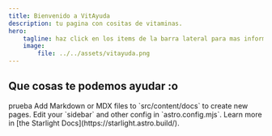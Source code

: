```yaml
---
title: Bienvenido a VitAyuda
description: tu pagina con cositas de vitaminas.
hero:
    tagline: haz click en los items de la barra lateral para mas informacion
    image:
        file: ../../assets/vitayuda.png
---
```



## Que cosas te podemos ayudar :o

<CardGrid stagger>
    <Card title="Update content" icon="pencil">
        prueba
    </Card>
    <Card title="Add new content" icon="add-document">
        Add Markdown or MDX files to `src/content/docs` to create new pages.
    </Card>
    <Card title="Configure your site" icon="setting">
        Edit your `sidebar` and other config in `astro.config.mjs`.
    </Card>
    <Card title="Read the docs" icon="open-book">
        Learn more in [the Starlight Docs](https://starlight.astro.build/).
    </Card>
</CardGrid>
